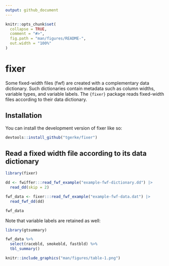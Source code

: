 ```yaml
---
output: github_document
---
```


<!-- README.md is generated from README.Rmd. Please edit that file -->

```r
knitr::opts_chunk$set(
  collapse = TRUE,
  comment = "#>",
  fig.path = "man/figures/README-",
  out.width = "100%"
)
```

# fixer

<!-- badges: start -->
<!-- badges: end -->

Some fixed-width files (fwf) are created with a complementary data dictionary. Such dictionaries contain metadata such as column widths, variable types, and variable labels. The `{fixer}` package reads fixed-width files according to their data dictionary. 

## Installation

You can install the development version of fixer like so:

``` r
devtools::install_github("tgerke/fixer")
```

## Read a fixed width file according to its data dictionary 

```r
library(fixer)

dd <- fwiffer:::read_fwf_example("example-fwf-dictionary.dd") |> 
  read_dd(skip = 2)

fwf_data <- fixer:::read_fwf_example("example-fwf-data.dat") |>
  read_fwf_dd(dd)

fwf_data
```

Note that variable labels are retained as well:

```r
library(gtsummary)

fwf_data %>%
  select(racebld, smokebld, fastbld) %>%
  tbl_summary()
```

```r
knitr::include_graphics("man/figures/table-1.png")
```
